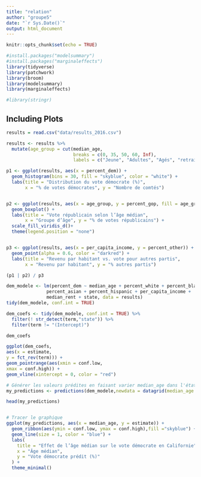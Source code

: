 ```yaml
---
title: "relation"
author: "groupe5"
date: "`r Sys.Date()`"
output: html_document
---
```


```r
knitr::opts_chunk$set(echo = TRUE)
```



```r
#install.packages("modelsummary")
#install.packages("marginaleffects")
library(tidyverse)
library(patchwork)
library(broom)
library(modelsummary)
library(marginaleffects)

#library(stringr)
```

## Including Plots



```r
results = read.csv("data/results_2016.csv")
```

```r


results <- results %>%
  mutate(age_group = cut(median_age,
                         breaks = c(0, 35, 50, 60, Inf),
                         labels = c("Jeune", "Adultes", "Agés", "retraités")))

p1 <- ggplot(results, aes(x = percent_dem)) +
  geom_histogram(bins = 30, fill = "skyblue", color = "white") +
  labs(title = "Distribution du vote démocrate (%)",
       x = "% de votes démocrates", y = "Nombre de comtés")


p2 <- ggplot(results, aes(x = age_group, y = percent_gop, fill = age_group)) +
  geom_boxplot() +
  labs(title = "Vote républicain selon l’âge médian",
       x = "Groupe d’âge", y = "% de votes républicains") +
  scale_fill_viridis_d()+
  theme(legend.position = "none")


p3 <- ggplot(results, aes(x = per_capita_income, y = percent_other)) +
  geom_point(alpha = 0.6, color = "darkred") +
  labs(title = "Revenu par habitant vs. vote pour autres partis",
       x = "Revenu par habitant", y = "% autres partis")

(p1 | p2) / p3


```



```r





dem_modele <- lm(percent_dem ~ median_age + percent_white + percent_black +
               percent_asian + percent_hispanic + per_capita_income + 
               median_rent + state, data = results)
tidy(dem_modele, conf.int = TRUE)

dem_coefs <- tidy(dem_modele, conf.int = TRUE) %>%
  filter(! str_detect(term,"state")) %>%
  filter(term != "(Intercept)")

dem_coefs

ggplot(dem_coefs,
aes(x = estimate,
y = fct_rev(term))) +
geom_pointrange(aes(xmin = conf.low,
xmax = conf.high)) +
geom_vline(xintercept = 0, color = "red")

```
```r



# Générer les valeurs prédites en faisant varier median_age dans l'état "California"
my_predictions <- predictions(dem_modele,newdata = datagrid(median_age = seq(0, 60, by = 5),state = "California"))

head(my_predictions)


# Tracer le graphique
ggplot(my_predictions, aes(x = median_age, y = estimate)) +
  geom_ribbon(aes(ymin = conf.low, ymax = conf.high),fill ="skyblue") +
  geom_line(size = 1, color = "blue") +
  labs(
    title = "Effet de l’âge médian sur le vote démocrate en Californie",
    x = "Âge médian",
    y = "Vote démocrate prédit (%)"
  ) +
  theme_minimal()


```

